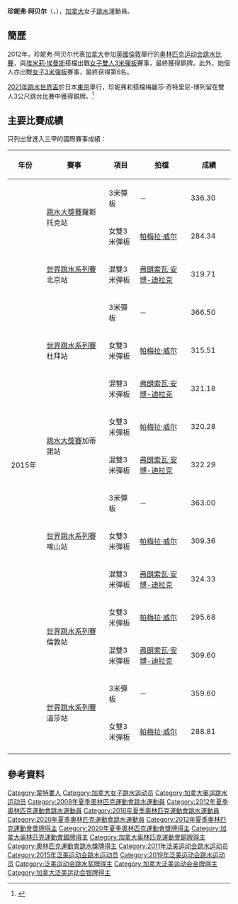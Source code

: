 {{Refimprove|time=2020-03-07T02:14:36+00:00}} 
{{noteTA|G1=Aquatics}}
{{Infobox sportsperson
|image       = Jennifer Abel 2010.jpg
|image_size  = 200
|caption     = 2010年
|name        = 珍妮弗·阿贝尔<br>Jennifer Abel
|english_name = Jennifer Abel
|nickname    =
|birth_date  ={{birth_date_and_age|1991|8|23}}<ref name="London">{{cite web|url=http://www.london2012.com/athlete/abel-jennifer-1107754/|title=Overview - Jennifer Abel|publisher=Official site of the London 2012 Olympic and Paralympic Games|deadurl=yes|archiveurl=https://web.archive.org/web/20130424210328/http://www.london2012.com/athlete/abel-jennifer-1107754/|archivedate=2013-04-24}}</ref>
|birth_place = {{CAN}}[[蒙特利尔|蒙特利尔]]<ref name="London"/>
|residence   = 
|height      = {{height|m=1.60}}<ref name="London"/>
|weight      = {{weight|kg=62}}<ref name="London"/>
|retired     =
|country       = {{CAN}}
|sport         = [[跳水|跳水]]
|event         = 3米彈板
|rank          =
|club          =
|collegeteam   =
|partner       = 
|formerpartner =
|coach         =
|medaltemplates= <!-- see [[Template:MedalRelatedTemplates|Template:MedalRelatedTemplates]] -->
{{MedalSport | 女子[[跳水|跳水]]}}
{{MedalCountry | {{CAN}}}}
{{MedalCompetition|[[奧林匹克運動會|奧林匹克運動會]]}}
{{MedalSilver|[[2020年夏季奧林匹克運動會|2020年 東京]]|[[2020年夏季奧林匹克運動會跳水女子雙人3公尺跳板比賽|雙人3米跳板]]}}
{{MedalBronze|[[2012年夏季奧林匹克運動會|2012年 倫敦]] | [[2012年夏季奧林匹克運動會跳水女子雙人3米彈板比賽|雙人3米跳板]]}}
{{MedalCompetition|[[世界游泳锦标赛|世界游泳锦标赛]]}}
{{MedalSilver|[[2011年世界游泳錦標賽|2011年 上海]]|[[2011年世界游泳锦标赛跳水比赛|雙人3米跳板]]}}
{{MedalSilver|[[2015年世界游泳錦標賽|2015年 喀山]]|[[2015年世界游泳錦標賽跳水比賽|雙人3米跳板]]}}
{{MedalSilver|[[2015年世界游泳錦標賽|2015年 喀山]]|[[2015年世界游泳錦標賽跳水比賽|混合雙人3米跳板]]}}
{{MedalSilver|[[2017年世界游泳錦標賽|2017年 布達佩斯]]|[[2017年世界游泳錦標賽跳水比賽－女子雙人3公尺跳板|雙人3米跳板]]}}
{{MedalSilver|[[2019年世界游泳錦標賽|2019年 光州]]|[[2019年世界游泳錦標賽跳水比賽|雙人3米跳板]]}}
{{MedalSilver|[[2019年世界游泳錦標賽|2019年 光州]]|[[2019年世界游泳錦標賽跳水比賽|混合雙人3米跳板]]}}
{{MedalBronze|[[2011年世界游泳錦標賽|2011年 上海]]|[[2011年世界游泳锦标赛跳水比赛|3米跳板]]}}
{{MedalBronze|[[2013年世界游泳錦標賽|2013年 巴塞隆那]]|[[2013年世界游泳錦標賽跳水比賽|雙人3米跳板]]}}
{{MedalBronze|[[2017年世界游泳錦標賽|2017年 布達佩斯]]|[[2017年世界游泳錦標賽跳水比賽－女子3公尺跳板|3米跳板]]}}
{{MedalBronze|[[2017年世界游泳錦標賽|2017年 布達佩斯]]|[[2017年世界游泳錦標賽跳水比賽－混合雙人3公尺跳板|混合雙人3米跳板]]}}
{{MedalCompetition|[[跳水世界盃|跳水世界盃]]}}
{{MedalBronze|[[2010年跳水世界盃|2010年 常州]] | 雙人3米跳板}}
{{MedalSilver|[[2012年跳水世界盃|2012年 倫敦]] | 雙人3米跳板}}
{{MedalSilver|[[2014年跳水世界盃|2014年 上海]] | 雙人3米跳板}}
}}
'''珍妮弗·阿贝尔'''（{{lang-en|'''Jennifer Abel'''}}，{{bd|1991年|8月23日|catIdx=Abel}}），[[加拿大|加拿大]]女子[[跳水|跳水]]運動員。

== 簡歷 ==
2012年，珍妮弗·阿贝尔代表[[2012年夏季奥林匹克运动会加拿大代表团|加拿大]]參加[[英國|英國]][[倫敦|倫敦]]舉行的[[2012年夏季奥林匹克运动会|奥林匹克运动会]][[2012年夏季奧林匹克運動會跳水比賽|跳水比賽]]，與[[埃米莉·埃曼斯|埃米莉·埃曼斯]]搭檔出戰[[2012年夏季奧林匹克運動會跳水女子雙人3米彈板比賽|女子雙人3米彈板]]賽事，最終獲得銅牌。此外，她個人亦出戰[[2012年夏季奧林匹克運動會跳水比賽－女子3米彈板|女子3米彈板]]賽事，最終获得第6名。

[[2021年跳水世界盃|2021年跳水世界盃]]於日本[[東京|東京]]舉行，珍妮弗和搭檔梅麗莎·奇特里尼-博列留在雙人3公尺跳台比賽中獲得銀牌。<ref>{{cite news|url=https://www.lapresse.ca/sports/2021-05-01/coupe-du-monde-de-plongeon/les-canadiens-remportent-deux-medailles-a-tokyo.php|title=Les Canadiens remportent deux médailles à Tokyo|date=2021-05-01|work=La Presse|accessdate=2021-05-01|archive-date=2021-05-18|archive-url=https://web.archive.org/web/20210518030119/https://www.lapresse.ca/sports/2021-05-01/coupe-du-monde-de-plongeon/les-canadiens-remportent-deux-medailles-a-tokyo.php|dead-url=no}}</ref>

==主要比賽成績==
只列出曾進入三甲的國際賽事成績：
{| class=wikitable style="text-align:center; font-size:small;" 
!width="80"|年份
!width="200"|賽事
!width="80"|項目
!width="150"|拍檔
!colspan="2" width="100"|成績
|-
!rowspan="15"|2015年
|rowspan="2"|[[2015年國際泳聯跳水大獎賽|跳水大獎賽]]羅斯托克站
|3米彈板
|－
|336.30
|bgcolor="#b8860b"|季軍
|-
|女雙3米彈板
|[[帕梅拉·威尔|帕梅拉·威尔]]
|284.34
|bgcolor="#b8860b"|季軍
|-
|[[2015年世界跳水系列賽|世界跳水系列賽]]北京站
|混雙3米彈板
|[[弗朗索瓦·安博-迪拉克|弗朗索瓦·安博-迪拉克]]
|319.71
|bgcolor="silver"|亞軍
|-
|rowspan="3"|[[2015年世界跳水系列賽|世界跳水系列賽]]杜拜站
|3米彈板
|－
|366.50
|bgcolor="#b8860b"|季軍
|-
|女雙3米彈板
|[[帕梅拉·威尔|帕梅拉·威尔]]
|315.51
|bgcolor="silver"|亞軍
|-
|混雙3米彈板
|[[弗朗索瓦·安博-迪拉克|弗朗索瓦·安博-迪拉克]]
|321.18
|bgcolor="silver"|亞軍
|-
|rowspan="2"|[[2015年國際泳聯跳水大獎賽|跳水大獎賽]]加蒂諾站
|女雙3米彈板
|[[帕梅拉·威尔|帕梅拉·威尔]]
|320.28
|bgcolor="silver"|亞軍
|-
|混雙3米彈板
|[[弗朗索瓦·安博-迪拉克|弗朗索瓦·安博-迪拉克]]
|322.29
|bgcolor="gold"|'''冠軍'''
|-
|rowspan="3"|[[2015年世界跳水系列賽|世界跳水系列賽]]喀山站
|3米彈板
|－
|363.00
|bgcolor="silver"|亞軍
|-
|女雙3米彈板
|[[帕梅拉·威尔|帕梅拉·威尔]]
|309.36
|bgcolor="silver"|亞軍
|-
|混雙3米彈板
|[[弗朗索瓦·安博-迪拉克|弗朗索瓦·安博-迪拉克]]
|324.33
|bgcolor="silver"|亞軍
|-
|rowspan="2"|[[2015年世界跳水系列賽|世界跳水系列賽]]倫敦站
|女雙3米彈板
|[[帕梅拉·威尔|帕梅拉·威尔]]
|295.68
|bgcolor="#b8860b"|季軍
|-
|混雙3米彈板
|[[弗朗索瓦·安博-迪拉克|弗朗索瓦·安博-迪拉克]]
|309.60
|bgcolor="silver"|亞軍
|-
|rowspan="2"|[[2015年世界跳水系列賽|世界跳水系列賽]]溫莎站
|3米彈板
|－
|359.60
|bgcolor="#b8860b"|季軍
|-
|女雙3米彈板
|[[帕梅拉·威尔|帕梅拉·威尔]]
|288.81
|bgcolor="#b8860b"|季軍
|-
|}

== 參考資料 ==
{{Reflist}}

{{泛美运动会跳水比赛女子3米跳板冠军}}
{{泛美运动会跳水比赛女子双人3米跳板冠军}}

{{Authority control}}
{{DEFAULTSORT:Abel, Jennifer}}
[[Category:蒙特婁人|Category:蒙特婁人]]
[[Category:加拿大女子跳水运动员|Category:加拿大女子跳水运动员]]
[[Category:加拿大奥运跳水运动员|Category:加拿大奥运跳水运动员]]
[[Category:2008年夏季奧林匹克運動會跳水運動員|Category:2008年夏季奧林匹克運動會跳水運動員]]
[[Category:2012年夏季奧林匹克運動會跳水運動員|Category:2012年夏季奧林匹克運動會跳水運動員]]
[[Category:2016年夏季奧林匹克運動會跳水運動員|Category:2016年夏季奧林匹克運動會跳水運動員]]
[[Category:2020年夏季奧林匹克運動會跳水運動員|Category:2020年夏季奧林匹克運動會跳水運動員]]
[[Category:2012年夏季奧林匹克運動會獎牌得主|Category:2012年夏季奧林匹克運動會獎牌得主]]
[[Category:2020年夏季奧林匹克運動會獎牌得主|Category:2020年夏季奧林匹克運動會獎牌得主]]
[[Category:加拿大奥林匹克運動會銀牌得主|Category:加拿大奥林匹克運動會銀牌得主]]
[[Category:加拿大奥林匹克運動會銅牌得主|Category:加拿大奥林匹克運動會銅牌得主]]
[[Category:奧林匹克運動會跳水獎牌得主|Category:奧林匹克運動會跳水獎牌得主]]
[[Category:2011年泛美运动会跳水运动员|Category:2011年泛美运动会跳水运动员]]
[[Category:2015年泛美运动会跳水运动员|Category:2015年泛美运动会跳水运动员]]
[[Category:2019年泛美运动会跳水运动员|Category:2019年泛美运动会跳水运动员]]
[[Category:泛美运动会跳水奖牌得主|Category:泛美运动会跳水奖牌得主]]
[[Category:加拿大泛美运动会金牌得主|Category:加拿大泛美运动会金牌得主]]
[[Category:加拿大泛美运动会银牌得主|Category:加拿大泛美运动会银牌得主]]